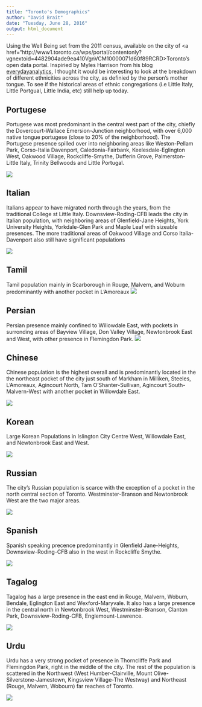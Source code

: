 ```yaml
---
title: "Toronto's Demographics"
author: "David Brait"
date: "Tuesday, June 28, 2016"
output: html_document
---
```


Using the Well Being set from the 2011 census, available on the city of <a href="http://www1.toronto.ca/wps/portal/contentonly?vgnextoid=4482904ade9ea410VgnVCM10000071d60f89RCRD>Toronto's open data portal</a>.  Inspiried by Myles Harrison from his blog <a href="http://www.everydayanalytics.ca/">everydayanalytics</a>, I thought it would be interesting to look at the breakdown of different ethnicities across the city, as definied by the person's mother tongue.  To see if the historical areas of ethnic congregations (i.e Little Italy, Little Portgual, Little India, etc) still help up today.  

## Portugese

Portugese was most predominant in the central west part of the city, chiefly the Dovercourt-Wallace Emersion-Junction neighborhood, with over 6,000 native tongue portugese (close to 20% of the neighborhood).  The Portugese presence spilled over into neighboring areas like Weston-Pellam Park, Corso-Italia Davenport, Caledonia-Fairbank, Keelesdale-Eglington West, Oakwood Village, Rockcliffe-Smythe, Dufferin Grove, Palmerston-Little Italy, Trinity Bellwoods and Little Portugal. 

<img src="img/Portugese.png">


## Italian

Italians appear to have migrated north through the years, from the traditional College st Little Italy.  Downsview-Roding-CFB leads the city in Italian population, with neighboring areas of Glenfield-Jane Heights, York University Heights, Yorkdale-Glen Park and Maple Leaf with sizeable presences.  The more traditional areas of Oakwood Village and Corso Italia-Davenport also still have significant populations

<img src="img/Italian.png">

## Tamil
Tamil population mainly in Scarborough in Rouge, Malvern, and Woburn predominantly with another pocket in L'Amoreaux
<img src="img/Tamil.png">

## Persian
Persian presence mainly confined to Willowdale East, with pockets in surronding areas of Bayview Village, Don Valley Village, Newtonbrook East and West, with other presence in Flemingdon Park.
<img src="img/Persian.png">


## Chinese
Chinese population is the highest overall and is predominantly located in the the northeast pocket of the city just south of Markham in Milliken, Steeles, L'Amoreaux, Agincourt North, Tam O'Shanter-Sullivan, Agincourt South-Malvern-West with another pocket in Willowdale East.

<img src="img/Chinese.png">

## Korean

Large Korean Populations in Islington City Centre West, Willowdale East, and Newtonbrook East and West.

<img src="img/Korean.png">


## Russian

The city's Russian population is scarce with the exception of a pocket in the north central section of Toronto.  Westminster-Branson and Newtonbrook West are the two major areas.

<img src="img/Russian.png">


## Spanish
Spanish speaking precence predominantly in Glenfield Jane-Heights, Downsview-Roding-CFB also in the west in Rockcliffe Smythe.

<img src="img/Spanish.png">

## Tagalog

Tagalog has a large presence in the east end in Rouge, Malvern, Woburn, Bendale, Eglington East and Wexford-Maryvale.  It also has a large presence in the central north in Newtonbrook West, Westminster-Branson, Clanton Park, Downsview-Roding-CFB, Englemount-Lawrence.

<img src="img/Tagalog.png">


## Urdu

Urdu has a very strong pocket of presence in Thorncliffe Park and Flemingdon Park, right in the middle of the city.  The rest of the population is scattered in the Northwest (West Humber-Clairville, Mount Olive-Silverstone-Jamestown, Kingsview Village-The Westway)   and Northeast (Rouge, Malvern, Wobourn) far reaches of Toronto.

<img src="img/Urdu.png">



